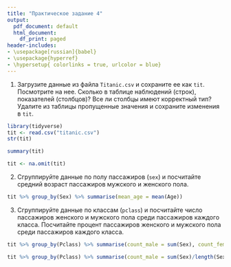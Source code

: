```yaml
---
title: "Практическое задание 4"
output:
  pdf_document: default
  html_document:
    df_print: paged
header-includes:
- \usepackage[russian]{babel}
- \usepackage{hyperref}
- \hypersetup{ colorlinks = true, urlcolor = blue}
---
```


1. Загрузите данные из файла `Titanic.csv` и сохраните ее как `tit`. Посмотрите на нее. Сколько в таблице наблюдений (строк), показателей (столбцов)? Все ли столбцы имеют корректный тип? Удалите из таблицы пропущенные значения и сохраните изменения в `tit`.
```r
library(tidyverse)
tit <- read.csv("titanic.csv")
str(tit)
```
```r
summary(tit)
```
```r
tit <- na.omit(tit)
```


2. Сгруппируйте данные по полу пассажиров (`sex`) и посчитайте средний возраст пассажиров мужского и женского пола.

```r
tit %>% group_by(Sex) %>% summarise(mean_age = mean(Age))
```


3. Сгруппируйте данные по классам (`pclass`) и посчитайте число пассажиров женского и мужского пола среди пассажиров каждого класса. Посчитайте процент пассажиров женского и мужского пола среди пассажиров каждого класса. 
```r
tit %>% group_by(Pclass) %>% summarise(count_male = sum(Sex), count_female = length(Sex) - sum(Sex))
```
```r
tit %>% group_by(Pclass) %>% summarise(count_male = sum(Sex)/length(Sex)*100, count_female = (length(Sex) - sum(Sex))/length(Sex)*100)
```


